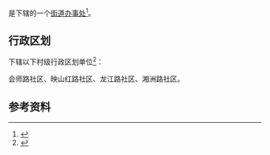 {{中国乡级行政区|36/08/81/002/000}}

'''{{PAGENAMEBASE}}'''是{{PRC admin/fullname|36/08/81/002/000|3}}下辖的一个[[街道办事处|街道办事处]]<ref>{{PRC admin/ref sgc|{{PRC admin/parent|36/08/81/002/000}}}}</ref>。

== 行政区划 ==
{{PAGENAMEBASE}}下辖以下村级行政区划单位<ref>{{PRC admin/ref sgc|36/08/81/002/000}}</ref>：

会师路社区、映山红路社区、龙江路社区、湘洲路社区。

== 参考资料 ==
{{reflist}}

{{江西行政区划小作品}}
{{PRC admin/navcat|36/08/81/002/000}}